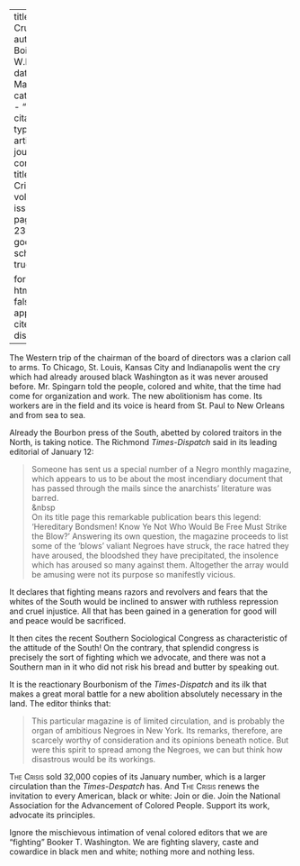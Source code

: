 
---
title: 'A Crusade'
author: Du Bois, W.E.B.
date: Mar. 1914
categories: 
  - ""
citation: 
  type: article-journal
  container-title: The Crisis
  volume: 7
  issue: 5
  page: 238-239
google-scholar: true

format:
  html:
    toc: false
    appendix-cite-as: display
---



The Western trip of the chairman of the board of directors was a clarion
call to arms. To Chicago, St. Louis, Kansas City and Indianapolis went
the cry which had already aroused black Washington as it was never
aroused before. Mr. Spingarn told the people, colored and white, that
the time had come for organization and work. The new abolitionism has
come. Its workers are in the field and its voice is heard from St. Paul
to New Orleans and from sea to sea.

Already the Bourbon press of the South, abetted by colored traitors in
the North, is taking notice. The Richmond *Times-Dispatch* said in its
leading editorial of January 12:

> Someone has sent us a special number of a Negro monthly magazine, which
appears to us to be about the most incendiary document that has passed
through the mails since the anarchists' literature was barred.    
> &nbsp    
> On its title page this remarkable publication bears this legend:
'Hereditary Bondsmen! Know Ye Not Who Would Be Free Must Strike the
Blow?' Answering its own question, the magazine proceeds to list some of
the 'blows' valiant Negroes have struck, the race hatred they have
aroused, the bloodshed they have precipitated, the insolence which has
aroused so many against them. Altogether the array would be amusing were
not its purpose so manifestly vicious.

It declares that fighting means razors and revolvers and fears that the
whites of the South would be inclined to answer with ruthless repression
and cruel injustice. All that has been gained in a generation for good
will and peace would be sacrificed.

It then cites the recent Southern Sociological Congress as
characteristic of the attitude of the South! On the contrary, that
splendid congress is precisely the sort of fighting which we advocate,
and there was not a Southern man in it who did not risk his bread and
butter by speaking out.

It is the reactionary Bourbonism of the *Times-Dispatch* and its ilk
that makes a great moral battle for a new abolition absolutely necessary
in the land. The editor thinks that:

> This particular magazine is of limited circulation, and is probably the
organ of ambitious Negroes in New York. Its remarks, therefore, are
scarcely worthy of consideration and its opinions beneath notice. But
were this spirit to spread among the Negroes, we can but think how
disastrous would be its workings.

<span style="font-variant:small-caps;">The Crisis</span> sold 32,000 copies of its January number, which is a larger circulation than the *Times-Despatch* has. And <span style="font-variant:small-caps;">The Crisis</span> renews the invitation to every American, black or white: Join or die. Join the National Association for the Advancement of Colored People. Support its work, advocate its principles.

Ignore the mischievous intimation of venal colored editors that we are
"fighting" Booker T. Washington. We are fighting slavery, caste and cowardice in black men and white; nothing more and nothing less.

